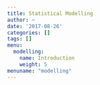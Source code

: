 ```yaml
---
title: Statistical Modelling
author: ~
date: '2017-08-26'
categories: []
tags: []
menu:
  modelling:
    name: Introduction
    weight: 5
menuname: "modelling"
---
```


